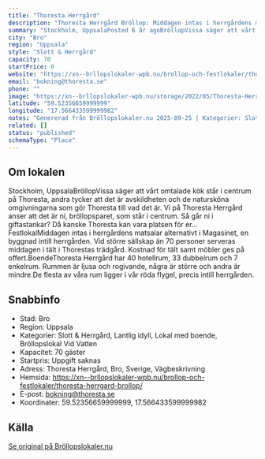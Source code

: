 ```yaml
---
title: "Thoresta Herrgård"
description: "Thoresta Herrgård Bröllop: Middagen intas i herrgårdens matsalar alternativt i Magasinet, en byggnad intill herrgården. Vid större sällskap än 70 personer.."
summary: "Stockholm, UppsalaPosted 6 år agoBröllopVissa säger att vårt omtalade kök står i centrum på Thoresta, andra tycker att det är avskildheten och de natursköna omgivningarna som gör Thoresta till vad…"
city: "Bro"
region: "Uppsala"
style: "Slott & Herrgård"
capacity: 70
startPrice: 0
website: "https://xn--brllopslokaler-wpb.nu/brollop-och-festlokaler/thoresta-herrgard-brollop/"
email: "bokning@thoresta.se"
phone: ""
image: "https://xn--brllopslokaler-wpb.nu/storage/2022/05/Thoresta-Herrgard-festlokal-i-stockholm-brollop-brollopslokl.webp"
latitude: "59.52356659999999"
longitude: "17.566433599999982"
notes: "Genererad från Bröllopslokaler.nu 2025-09-25 | Kategorier: Slott & Herrgård, Lantlig idyll, Lokal med boende, Bröllopslokal Vid Vatten"
related: []
status: "published"
schemaType: "Place"
---
```


## Om lokalen

Stockholm, UppsalaBröllopVissa säger att vårt omtalade kök står i centrum på Thoresta, andra tycker att det är avskildheten och de natursköna omgivningarna som gör Thoresta till vad det är. Vi på Thoresta Herrgård anser att det är ni, bröllopsparet, som står i centrum. Så går ni i giftastankar? Då kanske Thoresta kan vara platsen för er…FestlokalMiddagen intas i herrgårdens matsalar alternativt i Magasinet, en byggnad intill herrgården. Vid större sällskap än 70 personer serveras middagen i tält i Thorestas trädgård. Kostnad för tält samt möbler ges på offert.BoendeThoresta Herrgård har 40 hotellrum, 33 dubbelrum och 7 enkelrum. Rummen är ljusa och rogivande, några är större och andra är mindre.De flesta av våra rum ligger i vår röda flygel, precis intill herrgården.

## Snabbinfo

- Stad: Bro
- Region: Uppsala
- Kategorier: Slott & Herrgård, Lantlig idyll, Lokal med boende, Bröllopslokal Vid Vatten
- Kapacitet: 70 gäster
- Startpris: Uppgift saknas
- Adress: Thoresta Herrgård, Bro, Sverige, Vägbeskrivning
- Hemsida: https://xn--brllopslokaler-wpb.nu/brollop-och-festlokaler/thoresta-herrgard-brollop/
- E-post: bokning@thoresta.se
- Koordinater: 59.52356659999999, 17.566433599999982

## Källa

[Se original på Bröllopslokaler.nu](https://xn--brllopslokaler-wpb.nu/brollop-och-festlokaler/thoresta-herrgard-brollop/)
